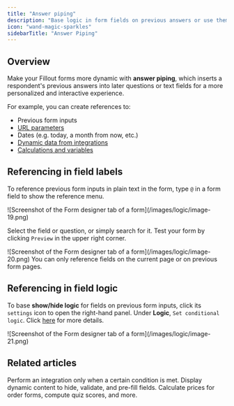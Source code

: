 ```yaml
---
title: "Answer piping"
description: "Base logic in form fields on previous answers or use them to personalize your Fillout form with answer piping. Display read only fields."
icon: "wand-magic-sparkles"
sidebarTitle: "Answer Piping"
---
```


## Overview

Make your Fillout forms more dynamic with **answer piping**, which inserts a respondent's previous answers into later questions or text fields for a more personalized and interactive experience.

For example, you can create references to:

- Previous form inputs
- [URL parameters](/help/url-parameters)
- Dates (e.g. today, a month from now, etc.)
- [Dynamic data from integrations](/help/fetch-dynamic-data)
- [Calculations and variables](/help/calculations)

## **Referencing in field labels**

To reference previous form inputs in plain text in the form, type `@` in a form field to show the reference menu.

<Frame>
  ![Screenshot of the Form designer tab of a form](/images/logic/image-19.png)
</Frame>

Select the field or question, or simply search for it. Test your form by clicking `Preview` in the upper right corner.

<Frame>
  ![Screenshot of the Form designer tab of a form](/images/logic/image-20.png)
</Frame>

<Note>
  You can only reference fields on the current page or on previous form pages.
</Note>

## **Referencing in field logic**

To base **show/hide logic** for fields on previous form inputs, click its `settings` icon to open the right-hand panel. Under **Logic**, `Set conditional logic`. Click [here](/help/conditional-hiding) for more details.

<Frame>
  ![Screenshot of the Form designer tab of a form](/images/logic/image-21.png)
</Frame>

## Related articles

<CardGroup cols={3}>
  <Card title="Conditional integration logic" icon="gear-complex" iconType="regular" color="#FFC738" href="/help/conditional-integration">
    Perform an integration only when a certain condition is met.
  </Card>
  <Card title="Use dynamic data" icon="arrow-down-right" iconType="regular" color="#FFC738" href="/help/fetch-dynamic-data">
    Display dynamic content to hide, validate, and pre-fill  fields.
  </Card>
  <Card title="Calculations and variables" icon="calculator-simple" iconType="regular" color="#FFC738" href="/help/calculations">
    Calculate prices for order forms, compute quiz scores, and more.
  </Card>
</CardGroup>